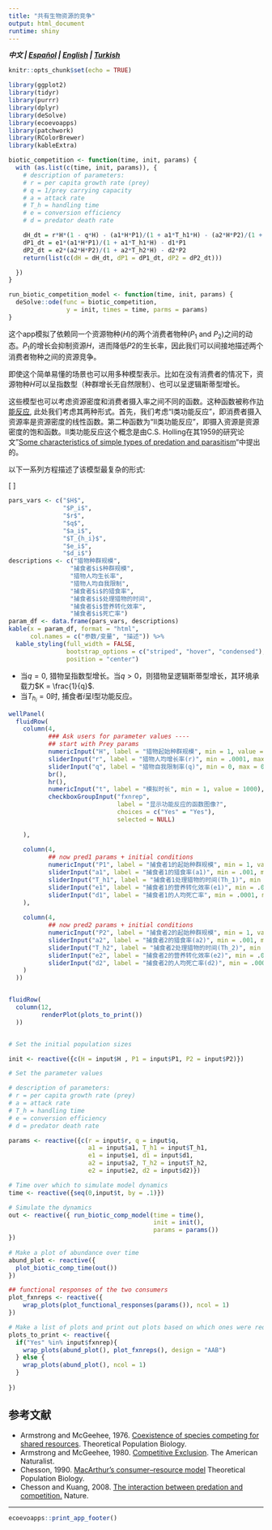 ```yaml
---
title: "共有生物资源的竞争"
output: html_document
runtime: shiny
---
```


***中文 | [Español](https://ecoevoapps.shinyapps.io/biotic_resource_competition_es) |  [English](https://ecoevoapps.shinyapps.io/biotic_resource_competition) | [Turkish](https://ecoevoapps.shinyapps.io/biotic_resource_competition_tr)  ***

```r
knitr::opts_chunk$set(echo = TRUE)

library(ggplot2)
library(tidyr)
library(purrr)
library(dplyr)
library(deSolve)
library(ecoevoapps)
library(patchwork)
library(RColorBrewer)
library(kableExtra)

biotic_competition <- function(time, init, params) {
  with (as.list(c(time, init, params)), {
    # description of parameters:
    # r = per capita growth rate (prey)
    # q = 1/prey carrying capacity
    # a = attack rate
    # T_h = handling time
    # e = conversion efficiency
    # d = predator death rate

    dH_dt = r*H*(1 - q*H) - (a1*H*P1)/(1 + a1*T_h1*H) - (a2*H*P2)/(1 + a2*T_h2*H)
    dP1_dt = e1*(a1*H*P1)/(1 + a1*T_h1*H) - d1*P1
    dP2_dt = e2*(a2*H*P2)/(1 + a2*T_h2*H) - d2*P2
    return(list(c(dH = dH_dt, dP1 = dP1_dt, dP2 = dP2_dt)))

  })
}

run_biotic_competition_model <- function(time, init, params) {
  deSolve::ode(func = biotic_competition,
                y = init, times = time, parms = params)
}


```

这个app模拟了依赖同一个资源物种($H$)的两个消费者物种($P_1$ and $P_2$)之间的动态。$P_1$的增长会抑制资源$H$，进而降低$P2$的生长率，因此我们可以间接地描述两个消费者物种之间的资源竞争。

即使这个简单易懂的场景也可以用多种模型表示。比如在没有消费者的情况下，资源物种$H$可以呈指数型（种群增长无自然限制）、也可以呈逻辑斯蒂型增长。

这些模型也可以考虑资源密度和消费者摄入率之间不同的函数。这种函数被称作[功能反应](https://en.wikipedia.org/wiki/Functional_response), 此处我们考虑其两种形式。首先，我们考虑“I类功能反应"，即消费者摄入资源率是资源密度的线性函数。第二种函数为“II类功能反应"，即摄入资源是资源密度的饱和函数。II类功能反应这个概念是由C.S. Holling在其1959的研究论文"[Some characteristics of simple types of predation and parasitism](https://hahana.soest.hawaii.edu/cmoreserver/summercourse/2010/documents/Holling_1959b.pdf)"中提出的。

以下一系列方程描述了该模型最复杂的形式:  

\[
\begin{align}
\frac{dH}{dt} &= rH  \bigl(1-qH\bigr) - \frac{a_1HP_1}{1+a_1T_{h1}H} - \frac{a_2HP_2}{1+a_2T_{h2}H} \\
\\
\frac{dP_1}{dt} &= e_{1} \frac{a_1HP_1}{1+a_1T_{h1}H} - d_1P_1
\\
\\
\frac{dP2}{dt} &= e_2 \frac{a_2HP_2}{1+a_2T_{h2}H} - d_2P_2
\end{align}
\]


```r
pars_vars <- c("$H$", 
               "$P_i$", 
               "$r$", 
               "$q$", 
               "$a_i$", 
               "$T_{h_i}$", 
               "$e_i$", 
               "$d_i$")
descriptions <- c("猎物种群规模",
                 "捕食者$i$种群规模",
                 "猎物人均生长率",
                 "猎物人均自我限制",
                 "捕食者$i$的猎食率",
                 "捕食者$i$处理猎物的时间",
                 "捕食者$i$营养转化效率",
                 "捕食者$i$死亡率")
param_df <- data.frame(pars_vars, descriptions)
kable(x = param_df, format = "html", 
      col.names = c("参数/变量", "描述")) %>%
  kable_styling(full_width = FALSE, 
                bootstrap_options = c("striped", "hover", "condensed"),
                position = "center")
```  

- 当$q =0$, 猎物呈指数型增长。当$q>0$，则猎物呈逻辑斯蒂型增长，其环境承载力$K = \frac{1}{q}$.  
- 当$T_{h_{i}} = 0$时, 捕食者$i$呈I型功能反应。  

```r
wellPanel(
  fluidRow(
    column(4, 
           ### Ask users for parameter values ----
           ## start with Prey params
           numericInput("H", label = "猎物起始种群规模", min = 1, value = 30),
           sliderInput("r", label = "猎物人均增长率(r)", min = .0001, max = 1.0, value = .2),
           sliderInput("q", label = "猎物自我限制率(q)", min = 0, max = 0.10, step = 0.0001, value = .0066),
           br(),
           hr(),
           numericInput("t", label = "模拟时长", min = 1, value = 1000),
           checkboxGroupInput("fxnrep", 
                              label = "显示功能反应的函数图像?",
                              choices = c("Yes" = "Yes"),
                              selected = NULL)
           
    ),
    
    column(4,
           ## now pred1 params + initial conditions
           numericInput("P1", label = "捕食者1的起始种群规模", min = 1, value = 25),
           sliderInput("a1", label = "捕食者1的猎食率(a1)", min = .001, max = 1.0, value = .02),
           sliderInput("T_h1", label = "捕食者1处理猎物的时间(Th_1)", min = 0, max = 1.0, value = 0.1),
           sliderInput("e1", label = "捕食者1的营养转化效率(e1)", min = .001, max = 1.0, value = 0.4),
           sliderInput("d1", label = "捕食者1的人均死亡率", min = .0001, max = 1.0, value = .1)
    ),
    
    column(4,
           ## now pred2 params + initial conditions
           numericInput("P2", label = "捕食者2的起始种群规模", min = 1, value = 25),
           sliderInput("a2", label = "捕食者2的猎食率(a2)", min = .001, max = 1.0, value = .02),
           sliderInput("T_h2", label = "捕食者2处理猎物的时间(Th_2)", min = 0, max = 1.0, value = 0.1),
           sliderInput("e2", label = "捕食者2的营养转化效率(e2)", min = .001, max = 1.0, value = 0.39),
           sliderInput("d2", label = "捕食者2的人均死亡率(d2)", min = .0001, max = 1.0, value = .1)
    )
  ))


fluidRow(
  column(12,
         renderPlot(plots_to_print())
  ))


# Set the initial population sizes

init <- reactive({c(H = input$H , P1 = input$P1, P2 = input$P2)})

# Set the parameter values

# description of parameters:
# r = per capita growth rate (prey)
# a = attack rate 
# T_h = handling time
# e = conversion efficiency
# d = predator death rate 

params <- reactive({c(r = input$r, q = input$q,
                      a1 = input$a1, T_h1 = input$T_h1, 
                      e1 = input$e1, d1 = input$d1, 
                      a2 = input$a2, T_h2 = input$T_h2, 
                      e2 = input$e2, d2 = input$d2)})

# Time over which to simulate model dynamics
time <- reactive({seq(0,input$t, by = .1)})

# Simulate the dynamics
out <- reactive({ run_biotic_comp_model(time = time(), 
                                        init = init(), 
                                        params = params())
})
  
# Make a plot of abundance over time
abund_plot <- reactive({
  plot_biotic_comp_time(out())
})

## functional responses of the two consumers
plot_fxnreps <- reactive({
    wrap_plots(plot_functional_responses(params()), ncol = 1)
})

# Make a list of plots and print out plots based on which ones were requested ----
plots_to_print <- reactive({
  if("Yes" %in% input$fxnrep){
    wrap_plots(abund_plot(), plot_fxnreps(), design = "AAB")
  } else {
    wrap_plots(abund_plot(), ncol = 1)
  }
  
})

```

## 参考文献

- Armstrong and McGeehee, 1976. [Coexistence of species competing for shared resources](http://www-users.math.umn.edu/~mcgehee/publications/Armstrong1976b/Armstrong1976TheorPopBio9p317.pdf). Theoretical Population Biology.  
- Armstrong and McGeehee, 1980. [Competitive Exclusion](https://www.journals.uchicago.edu/doi/10.1086/283553). The American Naturalist.   
- Chesson, 1990. [MacArthur’s consumer–resource model](http://eebweb.arizona.edu/Faculty/chesson/Peter/Reprints/1990_MacArthur%27s%20consumer-resource%20model.pdf) Theoretical Population Biology.   
- Chesson and Kuang, 2008.  [The interaction between predation and competition.](https://www.nature.com/articles/nature07248) Nature. 

-------------


```r
ecoevoapps::print_app_footer()
```


